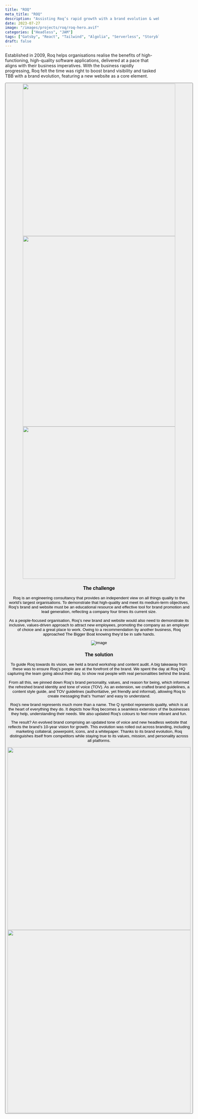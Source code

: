 ```yaml
---
title: "ROQ"
meta_title: "ROQ"
description: "Assisting Roq’s rapid growth with a brand evolution & website."
date: 2023-07-27
image: "/images/projects/roq/roq-hero.avif"
categories: ["Headless", "JAM"]
tags: ["Gatsby", "React", "Tailwind", "Algolia", "Serverless", "Storyblok", "Node"]
draft: false
---
```


Established in 2009, Roq helps organisations realise the benefits of high-functioning, high-quality software applications, delivered at a pace that aligns with their business imperatives. With the business rapidly progressing, Roq felt the time was right to boost brand visibility and tasked TBB with a brand evolution, featuring a new website as a core element.

<Button label="Visit the website" link="https://www.roq.co.uk/" style="solid"/>

<div class="content-images-grid-3">
    <img src="/images/projects/roq/roq-block-of-3-1.avif" width="500" height="500"/>
    <img src="/images/projects/roq/roq-block-of-3-2.avif" width="500" height="625"/>
    <img src="/images/projects/roq/roq-block-of-3-3.svg" width="500" height="500"/>
</div>

### The challenge

Roq is an engineering consultancy that provides an independent view on all things quality to the world’s largest organisations. To demonstrate that high-quality and meet its medium-term objectives, Roq’s brand and website must be an educational resource and effective tool for brand promotion and lead generation, reflecting a company four times its current size.

As a people-focused organisation, Roq’s new brand and website would also need to demonstrate its inclusive, values-driven approach to attract new employees, promoting the company as an employer of choice and a great place to work. Owing to a recommendation by another business, Roq approached The Bigger Boat knowing they’d be in safe hands.

![image](/images/projects/roq/roq-cs-hero.avif)

### The solution

To guide Roq towards its vision, we held a brand workshop and content audit. A big takeaway from these was to ensure Roq’s people are at the forefront of the brand. We spent the day at Roq HQ capturing the team going about their day, to show real people with real personalities behind the brand.

From all this, we pinned down Roq’s brand personality, values, and reason for being, which informed the refreshed brand identity and tone of voice (TOV). As an extension, we crafted brand guidelines, a content style guide, and TOV guidelines (authoritative, yet friendly and informal), allowing Roq to create messaging that’s ‘human’ and easy to understand. 

Roq’s new brand represents much more than a name. The Q symbol represents quality, which is at the heart of everything they do. It depicts how Roq becomes a seamless extension of the businesses they help, understanding their needs. We also updated Roq’s colours to feel more vibrant and fun.

The result? An evolved brand comprising an updated tone of voice and new headless website that reflects the brand’s 10-year vision for growth. This evolution was rolled out across branding, including marketing collateral, powerpoint, icons, and a whitepaper. Thanks to its brand evolution, Roq distinguishes itself from competitors while staying true to its values, mission, and personality across all platforms.

<div class="content-images-grid-2">
    <img src="/images/projects/roq/roq-full-webpage-1.avif" width="600"/>
    <img src="/images/projects/roq/roq-full-webpage-2.avif" width="600"/>
</div>